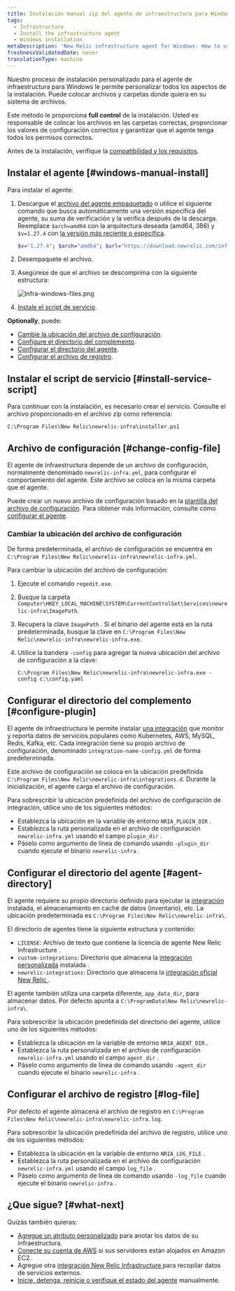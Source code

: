```yaml
---
title: Instalación manual zip del agente de infraestructura para Windows
tags:
  - Infrastructure
  - Install the infrastructure agent
  - Windows installation
metaDescription: 'New Relic infrastructure agent for Windows: How to use the manual install script so you can adapt it to your environment.'
freshnessValidatedDate: never
translationType: machine
---
```


Nuestro proceso de instalación personalizado para el agente de infraestructura para Windows le permite personalizar todos los aspectos de la instalación. Puede colocar archivos y carpetas donde quiera en su sistema de archivos.

Este método le proporciona <DNT>**full control**</DNT> de la instalación. Usted es responsable de colocar los archivos en las carpetas correctas, proporcionar los valores de configuración correctos y garantizar que el agente tenga todos los permisos correctos.

Antes de la instalación, verifique la [compatibilidad y los requisitos](/docs/infrastructure/install-infrastructure-agent/get-started/requirements-infrastructure-agent).

## Instalar el agente [#windows-manual-install]

Para instalar el agente:

1. Descargue el [archivo del agente empaquetado](https://download.newrelic.com/infrastructure_agent/binaries/windows/) o utilice el siguiente comando que busca automáticamente una versión específica del agente, su suma de verificación y la verifica después de la descarga. Reemplace `$arch=amd64` con la arquitectura deseada (amd64, 386) y `$v=1.27.4` con [la versión más reciente o específica](https://github.com/newrelic/infrastructure-agent/releases/latest).

   ```sh
   $v="1.27.4"; $arch="amd64"; $url="https://download.newrelic.com/infrastructure_agent/binaries/windows/$arch/newrelic-infra-$arch.$v.zip";@("$url", "$url.sum") | ForEach-Object { Invoke-WebRequest -Uri $_ -OutFile $_.Split('/')[-1] }; write-host 'Checksum:' $(If (Select-String -Path "$url.sum".Split('/')[-1] -Pattern (Get-FileHash $url.Split('/')[-1]).Hash -Quiet) {"Ok"} Else {"Fail"})
   ```

2. Desempaquete el archivo.

3. Asegúrese de que el archivo se descomprima con la siguiente estructura:

   <img title="Infra-windows-files.png" alt="Infra-windows-files.png" src="/images/infrastructure_diagram_infra-agent-windows-folder-structure.webp" />

4. [Instale el script de servicio](#install-service-script).

<DNT>**Optionally**</DNT>, puede:

* [Cambie la ubicación del archivo de configuración](#change-config-file).
* [Configure el directorio del complemento](#configure-plugin).
* [Configurar el directorio del agente](#agent-directory).
* [Configurar el archivo de registro](#log-file).

## Instalar el script de servicio [#install-service-script]

Para continuar con la instalación, es necesario crear el servicio. Consulte el archivo proporcionado en el archivo zip como referencia:

```
C:\Program Files\New Relic\newrelic-infra\installer.ps1
```

## Archivo de configuración [#change-config-file]

El agente de infraestructura depende de un archivo de configuración, normalmente denominado `newrelic-infra.yml`, para configurar el comportamiento del agente. Este archivo se coloca en la misma carpeta que el agente.

Puede crear un nuevo archivo de configuración basado en la [plantilla del archivo de configuración](/docs/infrastructure/new-relic-infrastructure/configuration/infrastructure-config-file-template-newrelic-infrayml). Para obtener más información, consulte cómo [configurar el agente](/docs/infrastructure/new-relic-infrastructure/configuration/configure-infrastructure-agent).

### Cambiar la ubicación del archivo de configuración

De forma predeterminada, el archivo de configuración se encuentra en `C:\Program Files\New Relic\newrelic-infra\newrelic-infra.yml`.

Para cambiar la ubicación del archivo de configuración:

1. Ejecute el comando `regedit.exe`.

2. Busque la carpeta `Computer\HKEY_LOCAL_MACHINE\SYSTEM\CurrentControlSet\Services\newrelic-infra\ImagePath`.

3. Recupera la clave `ImagePath` . Si el binario del agente está en la ruta predeterminada, busque la clave en `C:\Program Files\New Relic\newrelic-infra\newrelic-infra.exe`.

4. Utilice la bandera `-config` para agregar la nueva ubicación del archivo de configuración a la clave:

   ```
   C:\Program Files\New Relic\newrelic-infra\newrelic-infra.exe -config c:\config.yaml
   ```

## Configurar el directorio del complemento [#configure-plugin]

El agente de infraestructura le permite instalar [una integración](/docs/infrastructure/host-integrations/get-started/introduction-host-integrations) que monitor y reporta datos de servicios populares como Kubernetes, AWS, MySQL, Redis, Kafka, etc. Cada integración tiene su propio archivo de configuración, denominado `integration-name-config.yml` de forma predeterminada.

Este archivo de configuración se coloca en la ubicación predefinida `C:\Program Files\New Relic\newrelic-infra\integrations.d`. Durante la inicialización, el agente carga el archivo de configuración.

Para sobrescribir la ubicación predefinida del archivo de configuración de integración, utilice uno de los siguientes métodos:

* Establezca la ubicación en la variable de entorno `NRIA_PLUGIN_DIR` .
* Establezca la ruta personalizada en el archivo de configuración `newrelic-infra.yml` usando el campo `plugin_dir` .
* Páselo como argumento de línea de comando usando `-plugin_dir` cuando ejecute el binario `newrelic-infra` .

## Configurar el directorio del agente [#agent-directory]

El agente requiere su propio directorio definido para ejecutar la [integración](/docs/infrastructure/host-integrations/get-started/introduction-host-integrations) instalada, el almacenamiento en caché de datos (inventario), etc. La ubicación predeterminada es `C:\Program Files\New Relic\newrelic-infra\`.

El directorio de agentes tiene la siguiente estructura y contenido:

* `LICENSE`: Archivo de texto que contiene la licencia de agente New Relic Infrastructure .
* `custom-integrations`: Directorio que almacena la [integración personalizada](/docs/integrations/integrations-sdk/getting-started/introduction-infrastructure-integrations-sdk) instalada .
* `newrelic-integrations`: Directorio que almacena la [integración oficial New Relic ](/docs/infrastructure/host-integrations/get-started/introduction-host-integrations).

El agente también utiliza una carpeta diferente, `app_data_dir`, para almacenar datos. Por defecto apunta a `C:\ProgramData\New Relic\newrelic-infra\`.

Para sobrescribir la ubicación predefinida del directorio del agente, utilice uno de los siguientes métodos:

* Establezca la ubicación en la variable de entorno `NRIA_AGENT_DIR` .
* Establezca la ruta personalizada en el archivo de configuración `newrelic-infra.yml` usando el campo `agent_dir` .
* Páselo como argumento de línea de comando usando `-agent_dir` cuando ejecute el binario `newrelic-infra` .

## Configurar el archivo de registro [#log-file]

Por defecto el agente almacena el archivo de registro en `C:\Program Files\New Relic\newrelic-infra\newrelic-infra.log`.

Para sobrescribir la ubicación predefinida del archivo de registro, utilice uno de los siguientes métodos:

* Establezca la ubicación en la variable de entorno `NRIA_LOG_FILE` .
* Establezca la ruta personalizada en el archivo de configuración `newrelic-infra.yml` usando el campo `log_file` .
* Páselo como argumento de línea de comando usando `-log_file` cuando ejecute el binario `newrelic-infra` .

<InstallFeedback />

## ¿Que sigue? [#what-next]

Quizás también quieras:

* [Agregue un atributo personalizado](/docs/infrastructure/install-infrastructure-agent/configuration/infrastructure-agent-configuration-settings/#custom-attributes) para anotar los datos de su infraestructura.
* [Conecte su cuenta de AWS](/docs/integrations/amazon-integrations/get-started/connect-aws-new-relic-infrastructure-monitoring/) si sus servidores están alojados en Amazon EC2.
* Agregue otra [integración New Relic Infrastructure ](/docs/integrations/infrastructure-integrations/get-started/introduction-infrastructure-integrations/)para recopilar datos de servicios externos.
* [Inicie, detenga, reinicie o verifique el estado del agente](/docs/infrastructure/install-infrastructure-agent/manage-your-agent/start-stop-restart-infrastructure-agent/#windows) manualmente.